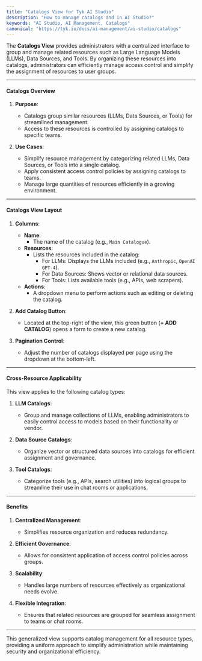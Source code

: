 ```yaml
---
title: "Catalogs View for Tyk AI Studio"
description: "How to manage catalogs and in AI Studio?"
keywords: "AI Studio, AI Management, Catalogs"
canonical: "https://tyk.io/docs/ai-management/ai-studio/catalogs"
---
```


The **Catalogs View** provides administrators with a centralized interface to group and manage related resources such as Large Language Models (LLMs), Data Sources, and Tools. By organizing these resources into catalogs, administrators can efficiently manage access control and simplify the assignment of resources to user groups.

---

#### **Catalogs Overview**

1. **Purpose**:
   - Catalogs group similar resources (LLMs, Data Sources, or Tools) for streamlined management.
   - Access to these resources is controlled by assigning catalogs to specific teams.

2. **Use Cases**:
   - Simplify resource management by categorizing related LLMs, Data Sources, or Tools into a single catalog.
   - Apply consistent access control policies by assigning catalogs to teams.
   - Manage large quantities of resources efficiently in a growing environment.

---

#### **Catalogs View Layout**

1. **Columns**:
   - **Name**:
     - The name of the catalog (e.g., `Main Catalogue`).
   - **Resources**:
     - Lists the resources included in the catalog:
       - For LLMs: Displays the LLMs included (e.g., `Anthropic`, `OpenAI GPT-4`).
       - For Data Sources: Shows vector or relational data sources.
       - For Tools: Lists available tools (e.g., APIs, web scrapers).
   - **Actions**:
     - A dropdown menu to perform actions such as editing or deleting the catalog.

2. **Add Catalog Button**:
   - Located at the top-right of the view, this green button (**+ ADD CATALOG**) opens a form to create a new catalog.

3. **Pagination Control**:
   - Adjust the number of catalogs displayed per page using the dropdown at the bottom-left.

---

#### **Cross-Resource Applicability**

This view applies to the following catalog types:

1. **LLM Catalogs**:
   - Group and manage collections of LLMs, enabling administrators to easily control access to models based on their functionality or vendor.

2. **Data Source Catalogs**:
   - Organize vector or structured data sources into catalogs for efficient assignment and governance.

3. **Tool Catalogs**:
   - Categorize tools (e.g., APIs, search utilities) into logical groups to streamline their use in chat rooms or applications.

---

#### **Benefits**

1. **Centralized Management**:
   - Simplifies resource organization and reduces redundancy.

2. **Efficient Governance**:
   - Allows for consistent application of access control policies across groups.

3. **Scalability**:
   - Handles large numbers of resources effectively as organizational needs evolve.

4. **Flexible Integration**:
   - Ensures that related resources are grouped for seamless assignment to teams or chat rooms.

---

This generalized view supports catalog management for all resource types, providing a uniform approach to simplify administration while maintaining security and organizational efficiency.
